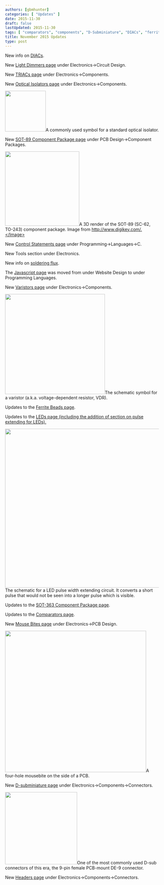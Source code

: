 ```yaml
---
authors: [gbmhunter]
categories: [ "Updates" ]
date: 2015-11-30
draft: false
lastUpdated: 2015-11-30
tags: [ "comparators", "components", "D-Subminiature", "DIACs", "ferrite beads", "flux", "isolators", "LEDs", "mouse bites", "package", "pulse extending", "SOT-363", "SOT-89", "triacs", "varistors" ]
title: November 2015 Updates
type: post
---
```



New info on [DIACs](/electronics/components/diodes/).

New [Light Dimmers page](/electronics/circuit-design/light-dimmers) under Electronics->Circuit Design.

New [TRIACs page](/electronics/components/triacs) under Electronics->Components.

New [Optical Isolators page](/electronics/components/optical-isolators) under Electronics->Components.  


<Image src={opto_isolator_schematic_symbol} width="133px">A commonly used symbol for a standard optical isolator.</Image>  

New [SOT-89 Component Package page](/pcb-design/component-packages/sot-89-component-package) under PCB Design->Component Packages.  


<Image src={sot_89_sc62_to_243_component_package_3d_render} width="243px">A 3D render of the SOT-89 (SC-62, TO-243) component package. Image from http://www.digikey.com/.</Image>  

New [Control Statements page](/programming/languages/c/control-statements) under Programming->Languages->C.

New Tools section under Electronics.

New info on [soldering flux](/electronics/tools/).

The [Javascript page](/programming/languages/javascript) was moved from under Website Design to under Programming Languages.

New [Varistors page](/electronics/components/varistors-vdrs/) under Electronics->Components.  


<Image src={varistor_schematic_symbol} width="327px">The schematic symbol for a varistor (a.k.a. voltage-dependent resistor, VDR).</Image>  

Updates to the [Ferrite Beads page](/electronics/components/ferrite-beads).

Updates to the [LEDs page (including the addition of section on pulse extending for LEDs).](/electronics/components/diodes/light-emitting-diodes-leds/)


<Image src={led_pulse_extending_circuit_schematic_annotated_rc_mosfet} width="519px">The schematic for a LED pulse width extending circuit. It converts a short pulse that would not be seen into a longer pulse which is visible.</Image>

Updates to the [SOT-363 Component Package page](/pcb-design/component-packages/sot-363-component-package).

Updates to the [Comparators page](/electronics/components/comparators).

New [Mouse Bites page](/pcb-design/mouse-bites) under Electronics->PCB Design.


<Image src={pcb_four_hole_mousebite_for_pick_and_place} width="462px">A four-hole mousebite on the side of a PCB.</Image>  

New [D-subminiature page](/electronics/components/connectors/d-subminiature-d-sub-connectors/) under Electronics->Components->Connectors.


<Image src={de_9_female_pcb_mount_d_sub_connector_photo} width="236px">One of the most commonly used D-sub connectors of this era, the 9-pin female PCB-mount DE-9 connector.</Image>  

New [Headers page](/electronics/components/connectors/headers) under Electronics->Components->Connectors.
